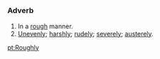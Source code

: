 =={{En}}==
===Adverb===
# In a [[rough]] manner.
# [[Unevenly]]; [[harshly]]; [[rudely]]; [[severely]]; [[austerely]].

[[pt:Roughly]]